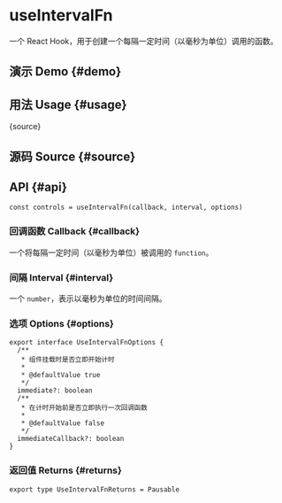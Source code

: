 # useIntervalFn


<HooksType category="Animation" pausable />

一个 React Hook，用于创建一个每隔一定时间（以毫秒为单位）调用的函数。

## 演示 Demo \{#demo}


<App />

## 用法 Usage \{#usage}


<RawCode>{source}</RawCode>

## 源码 Source \{#source}


<Source />

## API \{#api}

```tsx
const controls = useIntervalFn(callback, interval, options)
```

### 回调函数 Callback \{#callback}

一个将每隔一定时间（以毫秒为单位）被调用的 `function`。

### 间隔 Interval \{#interval}

一个 `number`，表示以毫秒为单位的时间间隔。

### 选项 Options \{#options}

```tsx
export interface UseIntervalFnOptions {
  /**
   * 组件挂载时是否立即开始计时
   *
   * @defaultValue true
   */
  immediate?: boolean
  /**
   * 在计时开始前是否立即执行一次回调函数
   *
   * @defaultValue false
   */
  immediateCallback?: boolean
}
```

### 返回值 Returns \{#returns}


<Tip type="pausable" />

```tsx
export type UseIntervalFnReturns = Pausable
```

